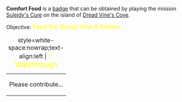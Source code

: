 '''Comfort Food''' is a [[Badges|badge]] that can be obtained by playing the mission [[Suleidy's Cure]] on the island of [[Dread Vine's Cove]].

Objective: <big style="color:yellow">Feed the Dread Vine 8 bodies.</big>

{| class="mw-collapsible mw-collapsed"
|+ style=white-space:nowrap;text-align:left | <big style="color:yellow">💡 Walkthrough</big>
|-
| Please contribute...
|}